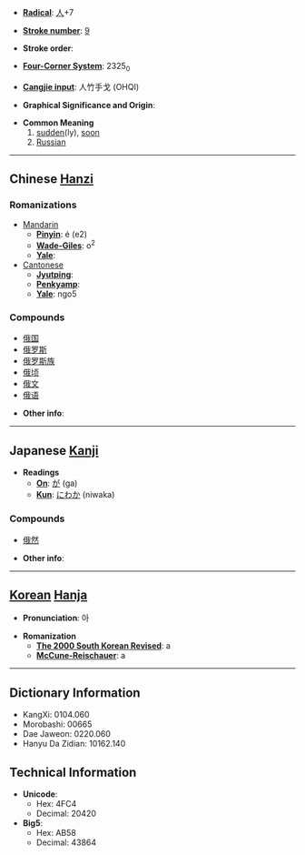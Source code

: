 * '''[[Wiktionary:Chinese radical index| Radical]]''': [[Wiktionary:Chinese radical index 人|人]]+7

* '''[[Wiktionary:Chinese total strokes index|Stroke number]]''': [[Wiktionary:Chinese total strokes index 9|9]]

* '''Stroke order''': 

* '''[[Wiktionary:Chinese four corner index|Four-Corner System]]''': 2325<sub>0</sub>

* '''[[Wiktionary:Chinese Cangjie index|Cangjie input]]''': 人竹手戈 (OHQI)

* '''Graphical Significance and Origin''': 

* '''Common Meaning'''
*# [[sudden]](ly), [[soon]]
*# [[Russian]]

----

== Chinese [[Hanzi]] ==

===Romanizations===
* [[Mandarin]]
** '''[[Pinyin]]''': é (e2)
** '''[[Wade-Giles]]''': o<sup>2</sup>
** '''[[Yale]]''': 
*[[Cantonese]]
**'''[[Jyutping]]''':
**'''[[Penkyamp]]''': 
**'''[[Yale]]''': ngo5

===Compounds===
*[[俄国]]
*[[俄罗斯]]
*[[俄罗斯族]]
*[[俄顷]]
*[[俄文]]
*[[俄语]]

* '''Other info''': 

----

== Japanese [[Kanji]] ==

* '''Readings'''
** '''[[On]]''': [[が]] (ga)
** '''[[Kun]]''': [[にわか]] (niwaka)

===Compounds===
*[[俄然]]

* '''Other info''':  

----

== [[Korean]] [[Hanja]] ==

* '''Pronunciation''': 아

* '''Romanization'''
** '''[[The 2000 South Korean Revised Romanization|The 2000 South Korean Revised]]''': a
** '''[[McCune-Reischauer]]''': a

----

== Dictionary Information ==

* KangXi: 0104.060
* Morobashi: 00665
* Dae Jaweon: 0220.060
* Hanyu Da Zidian: 10162.140

== Technical Information ==

* '''Unicode''':
** Hex: 4FC4
** Decimal: 20420
* '''Big5''':
** Hex: AB58
** Decimal: 43864